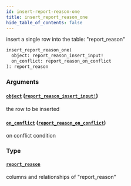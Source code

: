 ```yaml
---
id: insert-report-reason-one
title: insert_report_reason_one
hide_table_of_contents: false
---
```


insert a single row into the table: "report_reason"

```graphql
insert_report_reason_one(
  object: report_reason_insert_input!
  on_conflict: report_reason_on_conflict
): report_reason
```

### Arguments

#### [`object`](#) ([`report_reason_insert_input!`](../inputs/report-reason-insert-input))

the row to be inserted

#### [`on_conflict`](#) ([`report_reason_on_conflict`](../inputs/report-reason-on-conflict))

on conflict condition

### Type

#### [`report_reason`](../objects/report-reason)

columns and relationships of "report_reason"
